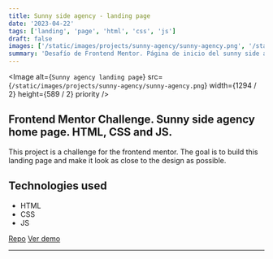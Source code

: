 ```yaml
---
title: Sunny side agency - landing page
date: '2023-04-22'
tags: ['landing', 'page', 'html', 'css', 'js']
draft: false
images: ['/static/images/projects/sunny-agency/sunny-agency.png', '/static/images/projects/sunny-agency/sunny-agency.png']
summary: 'Desafío de Frontend Mentor. Página de inicio del sunny side agency. HTML, CSS, JS.'
---
```


<Image
  alt={`Sunny agency landing page`}
  src={`/static/images/projects/sunny-agency/sunny-agency.png`}
  width={1294 / 2}
  height={589 / 2}
  priority
/>

## Frontend Mentor Challenge. Sunny side agency home page. HTML, CSS and JS.

This project is a challenge for the frontend mentor. The goal is to build this landing page and make it look as close to the design as possible.

## Technologies used

- HTML
- CSS
- JS

[Repo](https://github.com/robert-ds/sunny-side-agency)
[Ver demo](https://robert-ds.github.io/sunny-side-agency/)


---
